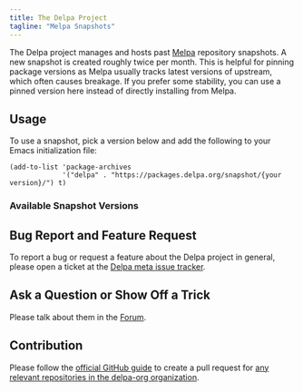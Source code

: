 ```yaml
---
title: The Delpa Project
tagline: "Melpa Snapshots"
---
```


<!--
@license AGPL-3.0-or-later

Copyright(C) 2025 Hong Xu <hong@topbug.net>

This program is free software: you can redistribute it and/or modify
it under the terms of the GNU General Public License as
published by the Free Software Foundation, either version 3 of the
License, or (at your option) any later version.

This program is distributed in the hope that it will be useful,
but WITHOUT ANY WARRANTY; without even the implied warranty of
MERCHANTABILITY or FITNESS FOR A PARTICULAR PURPOSE. See the
GNU General Public License for more details.

You should have received a copy of the GNU General Public License
along with this program. If not, see <https://www.gnu.org/licenses/>.
-->


The Delpa project manages and hosts past [Melpa][] repository snapshots. A new
snapshot is created roughly twice per month. This is helpful for pinning package
versions as Melpa usually tracks latest versions of upstream, which often causes
breakage. If you prefer some stability, you can use a pinned version here
instead of directly installing from Melpa.

## Usage

To use a snapshot, pick a version below and add the following to your Emacs
initialization file:

```emacs-lisp
(add-to-list 'package-archives
             '("delpa" . "https://packages.delpa.org/snapshot/{your version}/") t)
```

### Available Snapshot Versions

<SnapshotVersions />

## Bug Report and Feature Request

To report a bug or request a feature about the Delpa project in general, please
open a ticket at the [Delpa meta issue tracker][].

## Ask a Question or Show Off a Trick

Please talk about them in the [Forum][].

## Contribution

Please follow the [official GitHub guide][] to create a pull request for [any
relevant repositories in the delpa-org
organization](https://github.com/orgs/delpa-org/repositories).

[Delpa meta issue tracker]: https://github.com/delpa-org/meta/issues
[Forum]: https://github.com/delpa-org/meta/discussions
[Melpa]: https://melpa.org
[official GitHub guide]: https://docs.github.com/en/pull-requests/collaborating-with-pull-requests/proposing-changes-to-your-work-with-pull-requests
